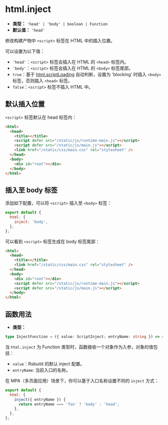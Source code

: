 # html.inject

- **类型：** `'head' | 'body' | boolean | Function`
- **默认值：** `'head'`

修改构建产物中 `<script>` 标签在 HTML 中的插入位置。

可以设置为以下值：

- `'head'`：`<script>` 标签会插入在 HTML 的 `<head>` 标签内。
- `'body'`：`<script>` 标签会插入在 HTML 的 `<body>` 标签尾部。
- `true`：基于 [html.scriptLoading](/config/html/script-loading) 自动判断，设置为 'blocking' 时插入 `<body>` 标签，否则插入 `<head>` 标签。
- `false`：`<script>` 标签不插入 HTML 中。

## 默认插入位置

`<script>` 标签默认在 head 标签内：

```html
<html>
  <head>
    <title></title>
    <script defer src="/static/js/runtime-main.js"></script>
    <script defer src="/static/js/main.js"></script>
    <link href="/static/css/main.css" rel="stylesheet" />
  </head>
  <body>
    <div id="root"></div>
  </body>
</html>
```

## 插入至 body 标签

添加如下配置，可以将 `<script>` 插入至 `<body>` 标签：

```js
export default {
  html: {
    inject: 'body',
  },
};
```

可以看到 `<script>` 标签生成在 body 标签尾部：

```html
<html>
  <head>
    <title></title>
    <link href="/static/css/main.css" rel="stylesheet" />
  </head>
  <body>
    <div id="root"></div>
    <script defer src="/static/js/runtime-main.js"></script>
    <script defer src="/static/js/main.js"></script>
  </body>
</html>
```

## 函数用法

- **类型：**

```ts
type InjectFunction = ({ value: ScriptInject; entryName: string }) => string | void;
```

当 `html.inject` 为 Function 类型时，函数接收一个对象作为入参，对象的值包括：

- `value`：Rsbuild 的默认 inject 配置。
- `entryName`: 当前入口的名称。

在 MPA（多页面应用）场景下，你可以基于入口名称设置不同的 `inject` 方式：

```js
export default {
  html: {
    inject({ entryName }) {
      return entryName === 'foo' ? 'body' : 'head';
    },
  },
};
```
